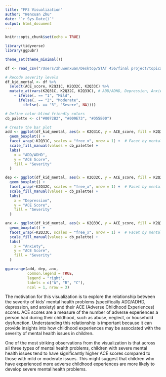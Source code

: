 ```yaml
---
title: "FP3 Visualization"
author: "Wenxuan Zhu"
date: "`r Sys.Date()`"
output: html_document
---
```


```r
knitr::opts_chunk$set(echo = TRUE)

library(tidyverse)
library(ggpubr)

theme_set(theme_minimal())
```

```r
df <- read_csv("/Users/zhuwenxuan/Desktop/STAT 456/final project/topical_data_cleaned.csv")
```

```r
# Recode severity levels
df_kid_mental <- df %>%
  select(ACE_score, K2Q31C, K2Q32C, K2Q33C) %>%
  mutate_at(vars(K2Q31C, K2Q32C, K2Q33C), # ADD/ADHD, Depression, Anxiety
    ~ ifelse(. == "1", "Mild",
      ifelse(. == "2", "Moderate",
        ifelse(. == "3", "Severe", NA))))

# Define color-blind friendly colors
cb_palette <- c("#0072B2", "#009E73", "#D55E00")

# Create the bar plot
add <- ggplot(df_kid_mental, aes(x = K2Q31C, y = ACE_score, fill = K2Q31C)) +
  geom_boxplot() +
  facet_wrap(~K2Q31C, scales = "free_x", nrow = 1) +  # Facet by mental problem
  scale_fill_manual(values = cb_palette) +
  labs(
    x = "ADD/ADHD",
    y = "ACE Score",
    fill = "Severity"
  ) 

dep <- ggplot(df_kid_mental, aes(x = K2Q32C, y = ACE_score, fill = K2Q32C)) +
  geom_boxplot() +
  facet_wrap(~K2Q32C, scales = "free_x", nrow = 1) +  # Facet by mental problem
  scale_fill_manual(values = cb_palette) +
  labs(
    x = "Depression",
    y = "ACE Score",
    fill = "Severity"
  ) 

anx <- ggplot(df_kid_mental, aes(x = K2Q33C, y = ACE_score, fill = K2Q33C)) +
  geom_boxplot() +
  facet_wrap(~K2Q33C, scales = "free_x", nrow = 1) +  # Facet by mental problem
  scale_fill_manual(values = cb_palette) +
  labs(
    x = "Anxiety",
    y = "ACE Score",
    fill = "Severity"
  ) 

ggarrange(add, dep, anx, 
          common.legend = TRUE,
          legend = "right",
          labels = c("A", "B", "C"),
          ncol = 1, nrow = 3)
```

The motivation for this visualization is to explore the relationship between the severity of kids' mental health problems (specifically ADD/ADHD, depression, and anxiety) and their ACE (Adverse Childhood Experiences) scores. ACE scores are a measure of the number of adverse experiences a person had during their childhood, such as abuse, neglect, or household dysfunction. Understanding this relationship is important because it can provide insights into how childhood experiences may be associated with the severity of mental health issues in children.

One of the most striking observations from the visualization is that across all three types of mental health problems, children with severe mental health issues tend to have significantly higher ACE scores compared to those with mild or moderate issues. This might suggest that children who have experienced more adverse childhood experiences are more likely to develop severe mental health problems.
